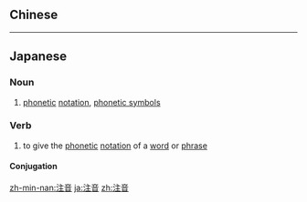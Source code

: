{{also|註音}}
==Chinese==
{{zh-see|註音}}

----

==Japanese==
{{ja-kanjitab|ちゅう|おん|yomi=on}}

===Noun===
{{ja-noun|ちゅうおん|kyu=註音}}

# [[phonetic]] [[notation]], [[phonetic symbol]]s

===Verb===
{{ja-verb-suru|ちゅうおん|kyu=註音}}

# to give the [[phonetic]] [[notation]] of a [[word]] or [[phrase]]

====Conjugation====
{{ja-suru|ちゅうおん}}

[[zh-min-nan:注音]]
[[ja:注音]]
[[zh:注音]]